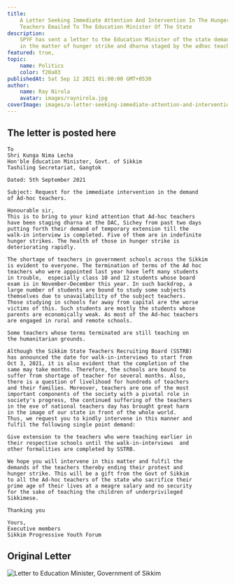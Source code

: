 ```yaml
---
title:
    A Letter Seeking Immediate Attention And Intervention In The Hunger Strike Called By The
    Teachers Emailed To The Education Minister Of The State
description:
    SPYF has sent a letter to the Education Minister of the state demanding immediate intervention
    in the matter of hunger strike and dharna staged by the adhoc teachers at DAC, East Sikkkm.
featured: true,
topic:
    name: Politics
    color: f20a03
publishedAt: Sat Sep 12 2021 01:00:00 GMT+0530
author:
    name: Ray Nirola
    avatar: images/raynirola.jpg
coverImage: images/a-letter-seeking-immediate-attention-and-intervention-in-the-hunger-strike-called-by-the-teachers-emailed-to-the-education-minister-of-the-state/banner.jpg
---
```


## The letter is posted here

```
To
Shri Kunga Nima Lecha
Hon'ble Education Minister, Govt. of Sikkim
Tashiling Secretariat, Gangtok

Dated: 5th September 2021

Subject: Request for the immediate intervention in the demand
of Ad-hoc teachers.

Honourable sir,
This is to bring to your kind attention that Ad-hoc teachers
have been staging dharna at the DAC, Sichey from past two days
putting forth their demand of temporary extension till the
walk-in interview is completed. Five of them are in indefinite
hunger strikes. The health of those in hunger strike is
deteriorating rapidly.

The shortage of teachers in government schools across the Sikkim
is evident to everyone. The termination of terms of the Ad hoc
teachers who were appointed last year have left many students
in trouble,  especially class 10 and 12 students whose board
exam is in November-December this year. In such backdrop, a
large number of students are bound to study some subjects
themselves due to unavailability of the subject teachers.
Those studying in schools far away from capital are the worse
victims of this. Such students are mostly the students whose
parents are economically weak. As most of the Ad-hoc teachers
are engaged in rural and remote schools.

Some teachers whose terms terminated are still teaching on
the humanitarian grounds.

Although the Sikkim State Teachers Recruiting Board (SSTRB)
has announced the date for walk-in-interviews to start from
Oct 3, 2021, it is also evident that the completion of the
same may take months. Therefore, the schools are bound to
suffer from shortage of teacher for several months. Also,
there is a question of livelihood for hundreds of teachers
and their families. Moreover, teachers are one of the most
important components of the society with a pivotal role in
society's progress, the continued suffering of the teachers
in the eve of national teachers day has brought great harm
in the image of our state in front of the whole world.
Thus, we request you to kindly intervene in this manner and
fulfil the following single point demand:

Give extension to the teachers who were teaching earlier in
their respective schools until the walk-in-interviews  and
other formalities are completed by SSTRB.

We hope you will intervene in this matter and fulfil the
demands of the teachers thereby ending their protest and
hunger strike. This will be a gift from the Govt of Sikkim
to all the Ad-hoc teachers of the state who sacrifice their
prime age of their lives at a meagre salary and no security
for the sake of teaching the children of underprivileged
Sikkimese.

Thanking you

Yours,
Executive members
Sikkim Progressive Youth Forum
```

## Original Letter

![Letter to Education Minister, Government of Sikkim](/images/a-letter-seeking-immediate-attention-and-intervention-in-the-hunger-strike-called-by-the-teachers-emailed-to-the-education-minister-of-the-state/letter.jpg)
